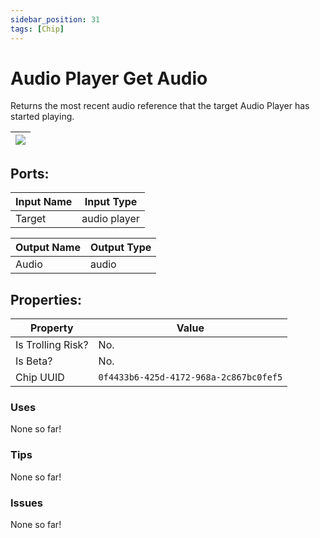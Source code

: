 ```yaml
---
sidebar_position: 31
tags: [Chip]
---
```


# Audio Player Get Audio


Returns the most recent audio reference that the target Audio Player has started playing.

| ![](https://images-ext-2.discordapp.net/external/MPmIaQzlEPmgGWlgi-WxBBXt0Bjv_zWPkg1y1f_sy3s/https/www.recroomcircuits.com/image/circuit/absolute-value?width=206&height=108) |
|-----|

## Ports:

| Input Name | Input Type |
|-----------|-----------|
| Target | audio player |

| Output Name | Output Type |
|-----------|-----------|
| Audio | audio |

## Properties:

| Property  | Value |
|-------------------|-----------|
| Is Trolling Risk? | No. |
| Is Beta? | No. |
| Chip UUID | `0f4433b6-425d-4172-968a-2c867bc0fef5` |

### Uses

None so far!

### Tips

None so far!

### Issues

None so far!